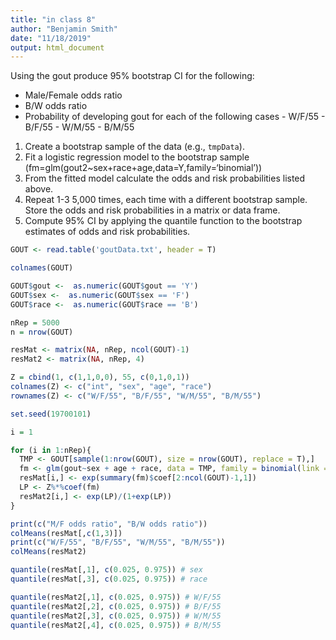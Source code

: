 ```yaml
---
title: "in class 8"
author: "Benjamin Smith"
date: "11/18/2019"
output: html_document
---
```


Using the gout produce 95% bootstrap CI for the following:

- Male/Female odds ratio
- B/W odds ratio 
- Probability of developing gout for each of the following cases
      - W/F/55
      - B/F/55
      - W/M/55
      - B/M/55

1. Create a bootstrap sample of the data (e.g., `tmpData`).
2. Fit a logistic regression model to the bootstrap sample (fm=glm(gout2~sex+race+age,data=Y,family='binomial'))
3. From the fitted model calculate the odds and risk probabilities listed above. 
4. Repeat 1-3 5,000 times, each time with a different bootstrap sample. Store the odds and risk probabilities in a matrix or data frame.
5. Compute 95% CI by applying the quantile function to the bootstrap estimates of odds and risk probabilities. 


```r

GOUT <- read.table('goutData.txt', header = T)

colnames(GOUT)

GOUT$gout <-  as.numeric(GOUT$gout == 'Y')
GOUT$sex <-  as.numeric(GOUT$sex == 'F')
GOUT$race <-  as.numeric(GOUT$race == 'B')

```

```r

nRep = 5000
n = nrow(GOUT)

resMat <- matrix(NA, nRep, ncol(GOUT)-1)
resMat2 <- matrix(NA, nRep, 4)

Z = cbind(1, c(1,1,0,0), 55, c(0,1,0,1))
colnames(Z) <- c("int", "sex", "age", "race")
rownames(Z) <- c("W/F/55", "B/F/55", "W/M/55", "B/M/55")

set.seed(19700101)

i = 1

for (i in 1:nRep){
  TMP <- GOUT[sample(1:nrow(GOUT), size = nrow(GOUT), replace = T),]
  fm <- glm(gout~sex + age + race, data = TMP, family = binomial(link = "logit"))
  resMat[i,] <- exp(summary(fm)$coef[2:ncol(GOUT)-1,1])
  LP <- Z%*%coef(fm)
  resMat2[i,] <- exp(LP)/(1+exp(LP))
}

print(c("M/F odds ratio", "B/W odds ratio"))
colMeans(resMat[,c(1,3)])
print(c("W/F/55", "B/F/55", "W/M/55", "B/M/55"))
colMeans(resMat2)

quantile(resMat[,1], c(0.025, 0.975)) # sex 
quantile(resMat[,3], c(0.025, 0.975)) # race

quantile(resMat2[,1], c(0.025, 0.975)) # W/F/55 
quantile(resMat2[,2], c(0.025, 0.975)) # B/F/55
quantile(resMat2[,3], c(0.025, 0.975)) # W/M/55
quantile(resMat2[,4], c(0.025, 0.975)) # B/M/55

```


